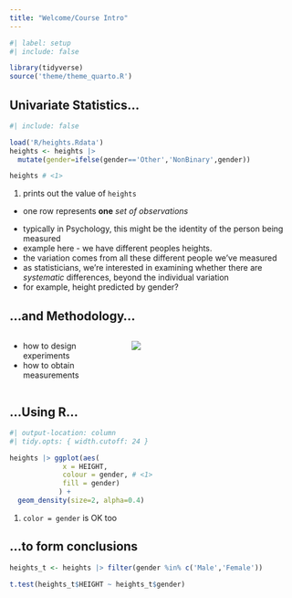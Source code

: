```yaml
---
title: "Welcome/Course Intro"
---
```


```r
#| label: setup
#| include: false

library(tidyverse)
source('theme/theme_quarto.R')
```

## Univariate Statistics...

```r
#| include: false

load('R/heights.Rdata')
heights <- heights |>
  mutate(gender=ifelse(gender=='Other','NonBinary',gender))
```

```r
heights # <1>
```

1. prints out the value of `heights`

- one row represents **one** *set of observations*

::: {.notes}
-   typically in Psychology, this might be the identity of the person being measured
-   example here - we have different peoples heights.
-   the variation comes from all these different people we've measured
-   as statisticians, we're interested in examining whether there are *systematic* differences, beyond the individual variation
-   for example, height predicted by gender?
:::

## ...and Methodology...

::: {.columns}
:::: {.column width="40%"}
-   how to design experiments
-   [how to obtain measurements]{.space-above}
::::

:::: {.column width="60%"}
![](img/playmo2.jpg)
::::
:::

## ...Using R...

```r
#| output-location: column
#| tidy.opts: { width.cutoff: 24 }

heights |> ggplot(aes(
             x = HEIGHT,
             colour = gender, # <1>
             fill = gender)
            ) +
  geom_density(size=2, alpha=0.4)
```

1. `color = gender` is OK too

## ...to form conclusions

```r
heights_t <- heights |> filter(gender %in% c('Male','Female'))

t.test(heights_t$HEIGHT ~ heights_t$gender)
```

